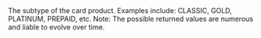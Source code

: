   

<ParamField body="SubType" type="string" >     
The subtype of the card product. Examples include: CLASSIC, GOLD, PLATINUM, PREPAID, etc.   
Note: The possible returned values are numerous and liable to evolve over time. 
</ParamField>